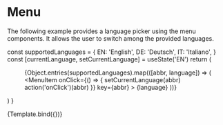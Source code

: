 
<Meta title="Examples/Menu" />

# Menu

The following example provides a language picker using the menu components. It allows the user to switch among the provided languages.

  const supportedLanguages = {
    EN: 'English',
    DE: 'Deutsch',
    IT: 'Italiano',
  }
  const [currentLanguage, setCurrentLanguage] = useState('EN')
  return (
    <Menu menuButtonContent={currentLanguage} menuLabel="">
      {Object.entries(supportedLanguages).map(([abbr, language]) => (
        <MenuItem
          onClick={() => {
            setCurrentLanguage(abbr)
            action('onClick')(abbr)
          }}
          key={abbr}
        >
          {language}
        </MenuItem>
      ))}
    </Menu>
  )
}

<Canvas>
  <Story name="Default">{Template.bind({})}</Story>
</Canvas>

